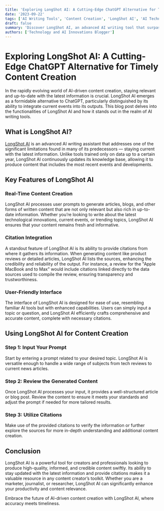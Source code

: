 ```yaml
---
title: 'Exploring LongShot AI: A Cutting-Edge ChatGPT Alternative for Timely Content Creation'
date: '2023-09-22'
tags: ['AI Writing Tools', 'Content Creation', 'LongShot AI', 'AI Technology']
draft: false
summary: 'Discover LongShot AI, an advanced AI writing tool that surpasses traditional limitations by staying updated with current events. Learn how it enhances content creation with real-time data and sourcing citations.'
authors: ['Technology and AI Innovations Blogger']
---
```


# Exploring LongShot AI: A Cutting-Edge ChatGPT Alternative for Timely Content Creation

In the rapidly evolving world of AI-driven content creation, staying relevant and up-to-date with the latest information is crucial. LongShot AI emerges as a formidable alternative to ChatGPT, particularly distinguished by its ability to integrate current events into its outputs. This blog post delves into the functionalities of LongShot AI and how it stands out in the realm of AI writing tools.

## What is LongShot AI?

[LongShot AI](https://www.longshot.ai/) is an advanced AI writing assistant that addresses one of the significant limitations found in many of its predecessors — staying current with the latest information. Unlike tools trained only on data up to a certain year, LongShot AI continuously updates its knowledge base, allowing it to produce content that includes the most recent events and developments.

## Key Features of LongShot AI

### Real-Time Content Creation

LongShot AI processes user prompts to generate articles, blogs, and other forms of written content that are not only relevant but also rich in up-to-date information. Whether you’re looking to write about the latest technological innovations, current events, or trending topics, LongShot AI ensures that your content remains fresh and informative.

### Citation Integration

A standout feature of LongShot AI is its ability to provide citations from where it gathers its information. When generating content like product reviews or detailed articles, LongShot AI lists the sources, enhancing the credibility and reliability of the output. For instance, a review for the "Apple MacBook and to Max" would include citations linked directly to the data sources used to compile the review, ensuring transparency and trustworthiness.

### User-Friendly Interface

The interface of LongShot AI is designed for ease of use, resembling familiar AI tools but with enhanced capabilities. Users can simply input a topic or question, and LongShot AI efficiently crafts comprehensive and accurate content, complete with necessary citations.

## Using LongShot AI for Content Creation

### Step 1: Input Your Prompt

Start by entering a prompt related to your desired topic. LongShot AI is versatile enough to handle a wide range of subjects from tech reviews to current news articles.

### Step 2: Review the Generated Content

Once LongShot AI processes your input, it provides a well-structured article or blog post. Review the content to ensure it meets your standards and adjust the prompt if needed for more tailored results.

### Step 3: Utilize Citations

Make use of the provided citations to verify the information or further explore the sources for more in-depth understanding and additional content creation.

## Conclusion

LongShot AI is a powerful tool for creators and professionals looking to produce high-quality, informed, and credible content swiftly. Its ability to stay updated with the latest information and provide citations makes it a valuable resource in any content creator’s toolkit. Whether you are a marketer, journalist, or researcher, LongShot AI can significantly enhance your productivity and content relevance.

Embrace the future of AI-driven content creation with LongShot AI, where accuracy meets timeliness.

